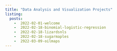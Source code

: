 ```yaml
---
title: "Data Analysis and Visualization Projects"
listing: 
  posts:
    -  2022-02-01-welcome
    -  2022-02-18-binomial-logistic-regression
    -  2022-02-18-lizardsnls
    -  2022-02-18-sugarmaples
    -  2922-03-09-oilmaps
---
```

